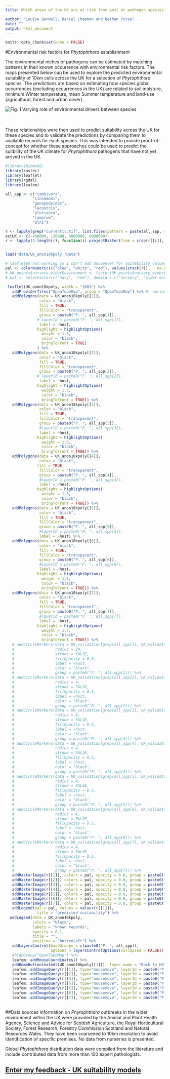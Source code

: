 ```yaml
---
title: Which areas of the UK are at risk from pest or pathogen species?

author: "Louise Barwell, Daniel Chapman and Bethan Purse"
date: ""
output: html_document
---
```


<style type="text/css">
.main-container {
  max-width: 1800px;
  margin-left: auto;
  margin-right: auto;
}
</style>

```r
knitr::opts_chunk$set(echo = FALSE)

```
#Environmental risk factors for *Phytophthora* establishment

The environmental niches of pathogens can be estimated by matching patterns in their known occurrence with environmental risk factors. The maps presented below can be used to explore the predicted environmental suitability of 10km cells across the UK for a selection of *Phytophthora* species. The predictions are based on estimating how species global occurrences (excluding occurrences in the UK) are related to soil moisture, minimum Winter temperature, mean Summer temperature and land-use (agricultural, forest and urban cover). 
<br>

![**Fig. 1  Varying role of environmental drivers between species**](env_variable_importance.png)
<br>  
<br>  
  
These relationships were then used to predict suitability across the UK for these species and to validate the predictions by comparing them to available records for each species. This was intended to provide proof-of-concept for whether these approaches could be used to predict the suitbility of the UK climate for *Phytophthora* pathogens that have not yet arrived in the UK. 


```r
#library(biomod2)
library(raster)
library(leaflet)
library(rgdal)
library(leafem)

all_spp <- c("cambivora",
            "cinnamomi",
            "gonapodyides",
            "lacustris",
            "plurivora",
            "ramorum",
            "alni")

r <- lapply(grep("current\\.tif", list.files(pattern = paste(all_spp, collapse = "|"), recursive = TRUE), value = TRUE), raster)
extUK <- c(-450000, 130000, 5800000, 6900000)
r <- lapply(1:length(r), function(i) projectRaster(from = crop(r[[i]], extUK), crs = crs("+proj=longlat +ellps=WGS84 +datum=WGS84 +no_defs +towgs84=0,0,0"), method = "bilinear"))


load("data/UK_anon10kpoly.rData")

```

```r



# leafletem not working so I can't add mouseover for suitability values
pal <- colorNumeric(c("blue", "white", "red"), values(stack(r)),   na.color = "transparent")
# UK_points$nursery_widerEnvironment <- factor(UK_points$nursery_widerEnvironment)
# pal <- colorFactor(c("navy", "red"), domain = c("nursery", "wider environment"))

 leaflet(UK_anon10kpoly, width = "100%") %>% 
   addProviderTiles("OpenTopoMap", group = "OpenTopoMap") %>% #, options = providerTileOptions(minZoom=5, maxZoom=10)) %>%
   addPolygons(data = UK_anon10kpoly[[1]], 
               color = "black", 
               fill = TRUE,
               fillColor = "transparent",
               group = paste0("P. ", all_spp[1]),
              # layerId = paste0("P. ", all_spp[1]),
               label = ~host,
              highlight = highlightOptions(
                weight = 1.5,
                color = "black",
                bringToFront = TRUE)
              ) %>% 
   addPolygons(data = UK_anon10kpoly[[2]], 
               color = "black", 
               fill = TRUE,
               fillColor = "transparent",
               group = paste0("P. ", all_spp[2]),
              # layerId = paste0("P. ", all_spp[2]),
               label = ~host,
              highlight = highlightOptions(
                weight = 1.5,
                color = "black",
                bringToFront = TRUE)) %>% 
   addPolygons(data = UK_anon10kpoly[[3]], 
               color = "black", 
               fill = TRUE,
               fillColor = "transparent",
               group = paste0("P. ", all_spp[3]),
               #layerId = paste0("P. ", all_spp[3]),
               label = ~host,
              highlight = highlightOptions(
                weight = 1.5,
                color = "black",
                bringToFront = TRUE)) %>% 
   addPolygons(data = UK_anon10kpoly[[4]], 
               color = "black", 
              fill = TRUE,
               fillColor = "transparent",
               group = paste0("P. ", all_spp[4]),
               #layerId = paste0("P. ", all_spp[4]),
               label = ~host,
              highlight = highlightOptions(
                weight = 1.5,
                color = "black",
                bringToFront = TRUE)) %>% 
   addPolygons(data = UK_anon10kpoly[[5]], 
               color = "black", 
               fill = TRUE,
               fillColor = "transparent",
               group = paste0("P. ", all_spp[5]),
               #layerId = paste0("P. ", all_spp[5]),
               label = ~host) %>% 
   addPolygons(data = UK_anon10kpoly[[6]], 
               color = "black", 
               fill = TRUE,
               fillColor = "transparent",
               group = paste0("P. ", all_spp[6]),
               #layerId = paste0("P. ", all_spp[6]),
               label = ~host,
              highlight = highlightOptions(
                weight = 1.5,
                color = "black",
                bringToFront = TRUE)) %>% 
   addPolygons(data = UK_anon10kpoly[[7]], 
               color = "black", 
               fill = TRUE,
               fillColor = "transparent",
               group = paste0("P. ", all_spp[7]),
               #layerId = paste0("P. ", all_spp[7]),
               label = ~host,
              highlight = highlightOptions(
                weight = 1.5,
                color = "black",
                bringToFront = TRUE)) %>% 
   # addCircleMarkers(data = UK_validation[grep(all_spp[1], UK_validation$species),],
   #                  radius = 20,
   #                  stroke = FALSE, 
   #                  fillOpacity = 0.5,
   #                  label = ~host,
   #                  color = "black", 
   #                  group = paste0("P. ", all_spp[1])) %>%
   # addCircleMarkers(data = UK_validation[grep(all_spp[2], UK_validation$species),],
   #                  radius = 4,
   #                  stroke = FALSE, 
   #                  fillOpacity = 0.5,
   #                  label = ~host,
   #                  color = "black", 
   #                  group = paste0("P. ", all_spp[2])) %>%
   # addCircleMarkers(data = UK_validation[grep(all_spp[3], UK_validation$species),],
   #                  radius = 4,
   #                  stroke = FALSE, 
   #                  fillOpacity = 0.5,
   #                  label = ~host,
   #                  color = "black", 
   #                  group = paste0("P. ", all_spp[3])) %>%
   # addCircleMarkers(data = UK_validation[grep(all_spp[4], UK_validation$species),],
   #                  radius = 4,
   #                  stroke = FALSE, 
   #                  fillOpacity = 0.5,
   #                  label = ~host,
   #                  color = "black", 
   #                  group = paste0("P. ", all_spp[4])) %>%
   # addCircleMarkers(data = UK_validation[grep(all_spp[5], UK_validation$species),],
   #                  radius = 4,
   #                  stroke = FALSE, 
   #                  fillOpacity = 0.5,
   #                  label = ~host,
   #                  color = "black", 
   #                  group = paste0("P. ", all_spp[5])) %>%
   # addCircleMarkers(data = UK_validation[grep(all_spp[6], UK_validation$species),],
   #                  radius = 4,
   #                  stroke = FALSE, 
   #                  fillOpacity = 0.5,
   #                  label = ~host,
   #                  color = "black", 
   #                  group = paste0("P. ", all_spp[6])) %>%
   # addCircleMarkers(data = UK_validation[grep(all_spp[7], UK_validation$species),],
   #                  radius = 4,
   #                  stroke = FALSE, 
   #                  fillOpacity = 0.5,
   #                  label = ~host,
   #                  color = "black", 
   #                  group = paste0("P. ", all_spp[7])) %>%
   addRasterImage(r[[1]], colors = pal, opacity = 0.8, group = paste0("P. ", all_spp[1]), layerId = paste0("P. ", all_spp[1])) %>% 
   addRasterImage(r[[2]], colors = pal, opacity = 0.8, group = paste0("P. ", all_spp[2]), layerId = paste0("P. ", all_spp[2])) %>% 
   addRasterImage(r[[3]], colors = pal, opacity = 0.8, group = paste0("P. ", all_spp[3]), layerId = paste0("P. ", all_spp[3])) %>% 
   addRasterImage(r[[4]], colors = pal, opacity = 0.8, group = paste0("P. ", all_spp[4]), layerId = paste0("P. ", all_spp[4])) %>% 
   addRasterImage(r[[5]], colors = pal, opacity = 0.8, group = paste0("P. ", all_spp[5]), layerId = paste0("P. ", all_spp[5])) %>% 
   addRasterImage(r[[6]], colors = pal, opacity = 0.8, group = paste0("P. ", all_spp[6]), layerId = paste0("P. ", all_spp[6])) %>% 
   addRasterImage(r[[7]], colors = pal, opacity = 0.8, group = paste0("P. ", all_spp[7]), layerId = paste0("P. ", all_spp[7])) %>% 
   addLegend(pal = pal, values = values(r[[1]]),
              title = "predicted suitability") %>%
  addLegend(data = UK_anon10kpoly,
            colors = "black",
            labels = "known records",
            opacity = 0.1,
            title = "",
            position = "bottomleft") %>%
   addLayersControl(baseGroups = c(paste0("P. ", all_spp)),
                    options = layersControlOptions(collapsed = FALSE)) %>% 
   #hideGroup("OpenTopoMap") %>%
   leafem::addMouseCoordinates() %>% 
   addHomeButton(extent(UK_anon10kpoly[[1]]), layer.name = "Back to UK")  %>%
   leafem::addImageQuery(r[[1]], type="mousemove", layerId = paste0("P. ", all_spp[1]), group = paste0("P. ", all_spp[1]) , digits = 3, prefix = "suitability", position = "topleft") %>%
   leafem::addImageQuery(r[[2]], type="mousemove", layerId = paste0("P. ", all_spp[2]), group = paste0("P. ", all_spp[2]) , digits = 3, prefix = "suitability", position = "topleft") %>%
   leafem::addImageQuery(r[[3]], type="mousemove", layerId = paste0("P. ", all_spp[3]), group = paste0("P. ", all_spp[3]) , digits = 3, prefix = "suitability", position = "topleft") %>%
   leafem::addImageQuery(r[[4]], type="mousemove", layerId = paste0("P. ", all_spp[4]), group = paste0("P. ", all_spp[4]) , digits = 3, prefix = "suitability", position = "topleft") %>%
   leafem::addImageQuery(r[[5]], type="mousemove", layerId = paste0("P. ", all_spp[5]), group = paste0("P. ", all_spp[5]) , digits = 3, prefix = "suitability", position = "topleft") %>%
   leafem::addImageQuery(r[[6]], type="mousemove", layerId = paste0("P. ", all_spp[6]), group = paste0("P. ", all_spp[6]) , digits = 3, prefix = "suitability", position = "topleft")  %>%
   leafem::addImageQuery(r[[7]], type="mousemove", layerId = paste0("P. ", all_spp[7]), group = paste0("P. ", all_spp[7]) , digits = 3, prefix = "suitability", position = "topleft")
 


```
##Data sources
Information on *Phytophthora* outbreaks in the wider environment within the UK were provided by the Animal and Plant Health Agency, Science and Advice for Scottish Agriculture, the Royal Horticultural Society, Forest Research, Forestry Commission Scotland and Natural Resources Wales. They have been coarsened to 10km resolution to avoid identification of specific premises. No data from nurseries is presented.  

Global *Phytophthora* distribution data were compiled from the literature and include contributed data from more than 100 expert pathologists.


## [Enter my feedback - UK suitability models](<https://forms.gle/S7scwuArUAtXU2AD9>)


